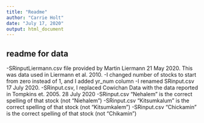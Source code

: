 ```yaml
---
title: "Readme"
author: "Carrie Holt"
date: "July 17, 2020"
output: html_document
---
```

## readme for data



-SRinputLiermann.csv file provided by Martin Liermann 21 May 2020. This was data used in Liermann et al. 2010.
-I changed number of stocks to start from zero instead of 1, and I added yr_num column
-I renamed SRinput.csv
17 July 2020.
-SRinput.csv, I replaced Cowichan Data with the data reported in Tompkins et. 2005.
28 July 2020
-SRinput.csv "Nehalem" is the correct spelling of that stock (not "Niehalem")
-SRinput.csv "Kitsumkalum" is the correct spelling of that stock (not "Kitsumkalem")
-SRinput.csv "Chickamin" is the correct spelling of that stock (not "Chikamin")


